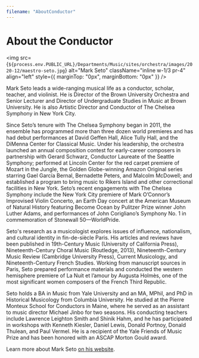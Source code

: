 ```yaml
---
filename: "AboutConductor"
---
```


# About the Conductor

<img
  src={`${process.env.PUBLIC_URL}/Departments/Music/sites/orchestra/images/2020-12/maestro-seto.jpg`}
  alt="Mark Seto"
  className="inline w-1/3 pr-4"
  align="left"
  style={{ marginTop: "0px", marginBottom: "0px" }}
/>

Mark Seto leads a wide-ranging musical life as a conductor, scholar, teacher, and violinist. He is Director of the Brown University Orchestra and Senior Lecturer and Director of Undergraduate Studies in Music at Brown University. He is also Artistic Director and Conductor of The Chelsea Symphony in New York City. 
 
Since Seto’s tenure with The Chelsea Symphony began in 2011, the ensemble has programmed more than three dozen world premieres and has had debut performances at David Geffen Hall, Alice Tully Hall, and the DiMenna Center for Classical Music. Under his leadership, the orchestra launched an annual composition contest for early-career composers in partnership with Gerard Schwarz, Conductor Laureate of the Seattle Symphony; performed at Lincoln Center for the red carpet premiere of Mozart in the Jungle, the Golden Globe-winning Amazon Original series starring Gael García Bernal, Bernadette Peters, and Malcolm McDowell; and established a program to bring music to Rikers Island and other correctional facilities in New York. Seto’s recent engagements with The Chelsea Symphony include the New York City premiere of Mark O’Connor’s Improvised Violin Concerto, an Earth Day concert at the American Museum of Natural History featuring Become Ocean by Pulitzer Prize winner John Luther Adams, and performances of John Corigliano’s Symphony No. 1 in commemoration of Stonewall 50—WorldPride.

Seto's research as a musicologist explores issues of influence, nationalism, and cultural identity in fin-de-siècle Paris. His articles and reviews have been published in 19th-Century Music (University of California Press), Nineteenth-Century Choral Music (Routledge, 2013), Nineteenth-Century Music Review (Cambridge University Press), Current Musicology, and Nineteenth-Century French Studies. Working from manuscript sources in Paris, Seto prepared performance materials and conducted the western hemisphere premiere of La Nuit et l’amour by Augusta Holmès, one of the most significant women composers of the French Third Republic.

Seto holds a BA in Music from Yale University and an MA, MPhil, and PhD in Historical Musicology from Columbia University. He studied at the Pierre Monteux School for Conductors in Maine, where he served as an assistant to music director Michael Jinbo for two seasons. His conducting teachers include Lawrence Leighton Smith and Shinik Hahm, and he has participated in workshops with Kenneth Kiesler, Daniel Lewis, Donald Portnoy, Donald Thulean, and Paul Vermel. He is a recipient of the Yale Friends of Music Prize and has been honored with an ASCAP Morton Gould award.

Learn more about Mark Seto [on his website](https://www.markseto.com/about).
